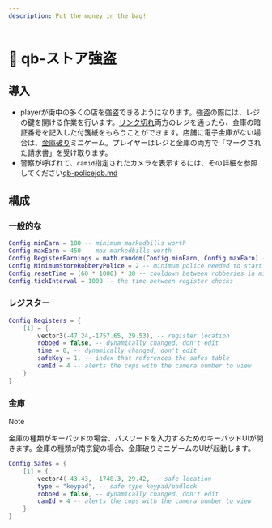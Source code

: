 ```yaml
---
description: Put the money in the bag!
---
```


# 🔫 qb-ストア強盗

## 導入

- playerが街中の多くの店を強盗できるようになります。強盗の際には、レジの鍵を開ける作業を行います。[リンク切れ](broken-reference 'mention')両方のレジを通ったら、金庫の暗証番号を記入した付箋紙をもらうことができます。店舗に電子金庫がない場合は、[金庫破り](https://github.com/qbcore-framework/safecracker)ミニゲーム。プレイヤーはレジと金庫の両方で「マークされた請求書」を受け取ります。
- 警察が呼ばれて、`camid`指定されたカメラを表示するには、その詳細を参照してください[qb-policejob.md](qb-policejob.md 'mention')

## 構成

### 一般的な

```lua
Config.minEarn = 100 -- minimum markedbills worth
Config.maxEarn = 450 -- max markedbills worth
Config.RegisterEarnings = math.random(Config.minEarn, Config.maxEarn) -- Randomized earnings
Config.MinimumStoreRobberyPolice = 2 -- minimum police needed to start the robbery
Config.resetTime = (60 * 1000) * 30 -- cooldown between robberies in minutes
Config.tickInterval = 1000 -- the time between register checks
```

### レジスター

```lua
Config.Registers = {
    [1] = {
        vector3(-47.24,-1757.65, 29.53), -- register location
        robbed = false, -- dynamically changed, don't edit
        time = 0, -- dynamically changed, don't edit
        safeKey = 1, -- index that references the safes table
        camId = 4 -- alerts the cops with the camera number to view
    }
}
```

### 金庫

> [!NOTE]
> 金庫の種類がキーパッドの場合、パスワードを入力するためのキーパッドUIが開きます。金庫の種類が南京錠の場合、金庫破りミニゲームのUIが起動します。

```lua
Config.Safes = {
    [1] = {
        vector4(-43.43, -1748.3, 29.42, -- safe location
        type = "keypad", -- safe type keypad/padlock
        robbed = false, -- dynamically changed, don't edit
        camId = 4 -- alerts the cops with the camera number to view
    }
}
```
